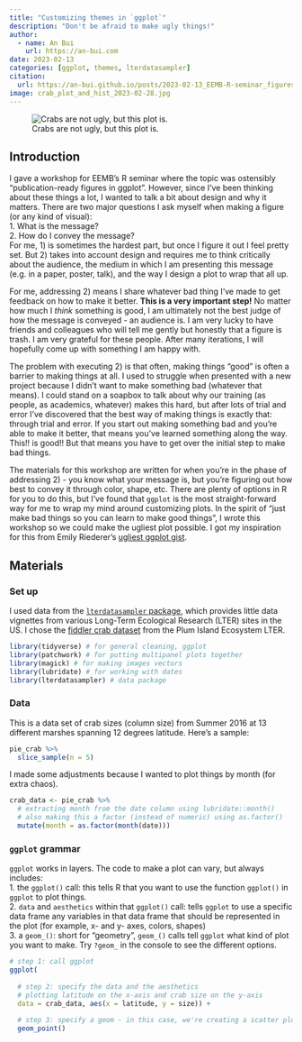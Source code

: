 ```yaml
---
title: "Customizing themes in `ggplot`"
description: "Don't be afraid to make ugly things!"
author:
  - name: An Bui
    url: https://an-bui.com
date: 2023-02-13
categories: [ggplot, themes, lterdatasampler]
citation: 
  url: https://an-bui.github.io/posts/2023-02-13_EEMB-R-seminar_figures-in-ggplot/ 
image: crab_plot_and_hist_2023-02-28.jpg
---
```


![Crabs are not ugly, but this plot is.](crab_plot_and_hist_2023-02-28.jpg){fig-alt="A two panel plot with a jitter plot on the left labelled A and a histogram on the right labelled B. It is atrociously ugly with too many colors."}

## Introduction
I gave a workshop for EEMB's R seminar where the topic was ostensibly "publication-ready figures in ggplot". However, since I've been thinking about these things a lot, I wanted to talk a bit about design and why it matters. There are two major questions I ask myself when making a figure (or any kind of visual):  
1. What is the message?  
2. How do I convey the message?  
For me, 1) is sometimes the hardest part, but once I figure it out I feel pretty set. But 2) takes into account design and requires me to think critically about the audience, the medium in which I am presenting this message (e.g. in a paper, poster, talk), and the way I design a plot to wrap that all up.  

For me, addressing 2) means I share whatever bad thing I've made to get feedback on how to make it better. **This is a very important step!** No matter how much I _think_ something is good, I am ultimately not the best judge of how the message is conveyed - an audience is. I am very lucky to have friends and colleagues who will tell me gently but honestly that a figure is trash. I am very grateful for these people. After many iterations, I will hopefully come up with something I am happy with.  

The problem with executing 2) is that often, making things "good" is often a barrier to making things at all. I used to struggle when presented with a new project because I didn't want to make something bad (whatever that means). I could stand on a soapbox to talk about why our training (as people, as academics, whatever) makes this hard, but after lots of trial and error I've discovered that the best way of making things is exactly that: through trial and error. If you start out making something bad and you're able to make it better, that means you've learned something along the way. This!! is good!! But that means you have to get over the initial step to make bad things.    

The materials for this workshop are written for when you're in the phase of addressing 2) - you know what your message is, but you're figuring out how best to convey it through color, shape, etc. There are plenty of options in R for you to do this, but I've found that `ggplot` is the most straight-forward way for me to wrap my mind around customizing plots. In the spirit of "just make bad things so you can learn to make good things", I wrote this workshop so we could make the ugliest plot possible. I got my inspiration for this from Emily Riederer's [ugliest ggplot gist](https://gist.github.com/emilyriederer/2bf4f67d7e198f8359b61706c82e42ee). 

## Materials 

### Set up

I used data from the [`lterdatasampler` package](https://lter.github.io/lterdatasampler/index.html), which provides little data vignettes from various Long-Term Ecological Research (LTER) sites in the US. I chose the [fiddler crab dataset](https://lter.github.io/lterdatasampler/articles/pie_crab_vignette.html) from the Plum Island Ecosystem LTER. 

```r
library(tidyverse) # for general cleaning, ggplot
library(patchwork) # for putting multipanel plots together
library(magick) # for making images vectors
library(lubridate) # for working with dates
library(lterdatasampler) # data package
```

### Data

This is a data set of crab sizes (column size) from Summer 2016 at 13 different marshes spanning 12 degrees latitude. Here's a sample:

```r
pie_crab %>% 
  slice_sample(n = 5)
```

I made some adjustments because I wanted to plot things by month (for extra chaos).

```r
crab_data <- pie_crab %>% 
  # extracting month from the date column using lubridate::month()
  # also making this a factor (instead of numeric) using as.factor()
  mutate(month = as.factor(month(date)))
```

### `ggplot` grammar

`ggplot` works in layers. The code to make a plot can vary, but always includes:  
1. the `ggplot()` call: this tells R that you want to use the function `ggplot()` in `ggplot` to plot things.  
2. `data` and `aesthetics` within that `ggplot()` call: tells `ggplot` to use a specific data frame any variables in that data frame that should be represented in the plot (for example, x- and y- axes, colors, shapes)  
3. a `geom_()`: short for "geometry", `geom_()` calls tell `ggplot` what kind of plot you want to make. Try `?geom_` in the console to see the different options.  

```r
# step 1: call ggplot
ggplot(
  
  # step 2: specify the data and the aesthetics
  # plotting latitude on the x-axis and crab size on the y-axis
  data = crab_data, aes(x = latitude, y = size)) +
  
  # step 3: specify a geom - in this case, we're creating a scatter plot
  geom_point()
```












